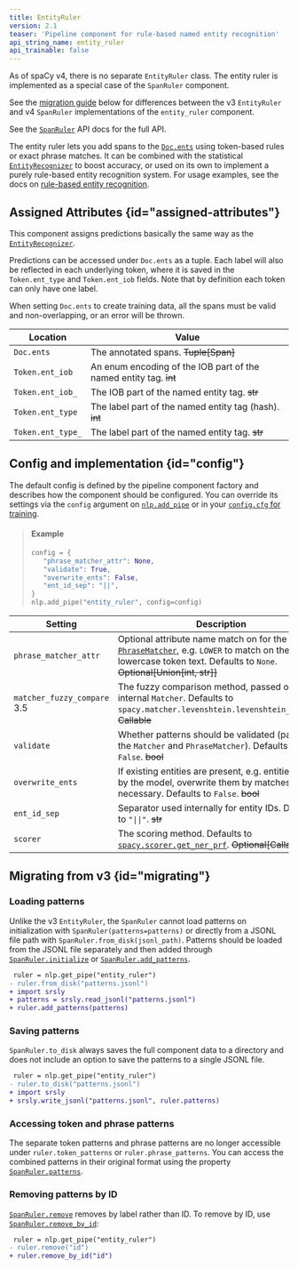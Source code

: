 ```yaml
---
title: EntityRuler
version: 2.1
teaser: 'Pipeline component for rule-based named entity recognition'
api_string_name: entity_ruler
api_trainable: false
---
```


<Infobox title="New in v4" variant="warning">

As of spaCy v4, there is no separate `EntityRuler` class. The entity ruler is
implemented as a special case of the `SpanRuler` component.

See the [migration guide](#migrating) below for differences between the v3
`EntityRuler` and v4 `SpanRuler` implementations of the `entity_ruler`
component.

See the [`SpanRuler`](/api/spanruler) API docs for the full API.

</Infobox>

The entity ruler lets you add spans to the [`Doc.ents`](/api/doc#ents) using
token-based rules or exact phrase matches. It can be combined with the
statistical [`EntityRecognizer`](/api/entityrecognizer) to boost accuracy, or
used on its own to implement a purely rule-based entity recognition system. For
usage examples, see the docs on
[rule-based entity recognition](/usage/rule-based-matching#entityruler).

## Assigned Attributes {id="assigned-attributes"}

This component assigns predictions basically the same way as the
[`EntityRecognizer`](/api/entityrecognizer).

Predictions can be accessed under `Doc.ents` as a tuple. Each label will also be
reflected in each underlying token, where it is saved in the `Token.ent_type`
and `Token.ent_iob` fields. Note that by definition each token can only have one
label.

When setting `Doc.ents` to create training data, all the spans must be valid and
non-overlapping, or an error will be thrown.

| Location          | Value                                                             |
| ----------------- | ----------------------------------------------------------------- |
| `Doc.ents`        | The annotated spans. ~~Tuple[Span]~~                              |
| `Token.ent_iob`   | An enum encoding of the IOB part of the named entity tag. ~~int~~ |
| `Token.ent_iob_`  | The IOB part of the named entity tag. ~~str~~                     |
| `Token.ent_type`  | The label part of the named entity tag (hash). ~~int~~            |
| `Token.ent_type_` | The label part of the named entity tag. ~~str~~                   |

## Config and implementation {id="config"}

The default config is defined by the pipeline component factory and describes
how the component should be configured. You can override its settings via the
`config` argument on [`nlp.add_pipe`](/api/language#add_pipe) or in your
[`config.cfg` for training](/usage/training#config).

> #### Example
>
> ```python
> config = {
>    "phrase_matcher_attr": None,
>    "validate": True,
>    "overwrite_ents": False,
>    "ent_id_sep": "||",
> }
> nlp.add_pipe("entity_ruler", config=config)
> ```

| Setting                                              | Description                                                                                                                                                                                   |
| ---------------------------------------------------- | --------------------------------------------------------------------------------------------------------------------------------------------------------------------------------------------- |
| `phrase_matcher_attr`                                | Optional attribute name match on for the internal [`PhraseMatcher`](/api/phrasematcher), e.g. `LOWER` to match on the lowercase token text. Defaults to `None`. ~~Optional[Union[int, str]]~~ |
| `matcher_fuzzy_compare` <Tag variant="new">3.5</Tag> | The fuzzy comparison method, passed on to the internal `Matcher`. Defaults to `spacy.matcher.levenshtein.levenshtein_compare`. ~~Callable~~                                                   |
| `validate`                                           | Whether patterns should be validated (passed to the `Matcher` and `PhraseMatcher`). Defaults to `False`. ~~bool~~                                                                             |
| `overwrite_ents`                                     | If existing entities are present, e.g. entities added by the model, overwrite them by matches if necessary. Defaults to `False`. ~~bool~~                                                     |
| `ent_id_sep`                                         | Separator used internally for entity IDs. Defaults to `"\|\|"`. ~~str~~                                                                                                                       |
| `scorer`                                             | The scoring method. Defaults to [`spacy.scorer.get_ner_prf`](/api/scorer#get_ner_prf). ~~Optional[Callable]~~                                                                                 |

## Migrating from v3 {id="migrating"}

### Loading patterns

Unlike the v3 `EntityRuler`, the `SpanRuler` cannot load patterns on
initialization with `SpanRuler(patterns=patterns)` or directly from a JSONL file
path with `SpanRuler.from_disk(jsonl_path)`. Patterns should be loaded from the
JSONL file separately and then added through
[`SpanRuler.initialize`](/api/spanruler#initialize]) or
[`SpanRuler.add_patterns`](/api/spanruler#add_patterns).

```diff
 ruler = nlp.get_pipe("entity_ruler")
- ruler.from_disk("patterns.jsonl")
+ import srsly
+ patterns = srsly.read_jsonl("patterns.jsonl")
+ ruler.add_patterns(patterns)
```

### Saving patterns

`SpanRuler.to_disk` always saves the full component data to a directory and does
not include an option to save the patterns to a single JSONL file.

```diff
 ruler = nlp.get_pipe("entity_ruler")
- ruler.to_disk("patterns.jsonl")
+ import srsly
+ srsly.write_jsonl("patterns.jsonl", ruler.patterns)
```

### Accessing token and phrase patterns

The separate token patterns and phrase patterns are no longer accessible under
`ruler.token_patterns` or `ruler.phrase_patterns`. You can access the combined
patterns in their original format using the property
[`SpanRuler.patterns`](/api/spanruler#patterns).

### Removing patterns by ID

[`SpanRuler.remove`](/api/spanruler#remove) removes by label rather than ID. To
remove by ID, use [`SpanRuler.remove_by_id`](/api/spanruler#remove_by_id):

```diff
 ruler = nlp.get_pipe("entity_ruler")
- ruler.remove("id")
+ ruler.remove_by_id("id")
```
